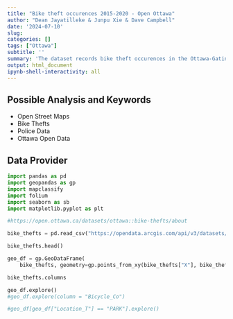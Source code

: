 ---
title: "Bike theft occurences 2015-2020 - Open Ottawa"
author: "Dean Jayatilleke & Junpu Xie & Dave Campbell"
date: '2024-07-10'
slug: 
categories: []
tags: ["Ottawa"]
subtitle: ''
summary: 'The dataset records bike theft occurences in the Ottawa-Gatineau area from 2015-2020'
output: html_document
ipynb-shell-interactivity: all
---

## Possible Analysis and Keywords

- Open Street Maps
- Bike Thefts
- Police Data
- Ottawa Open Data

## Data Provider

```{python packages}

import pandas as pd 
import geopandas as gp
import mapclassify
import folium
import seaborn as sb
import matplotlib.pyplot as plt

```


```{python dataset}

#https://open.ottawa.ca/datasets/ottawa::bike-thefts/about

bike_thefts = pd.read_csv("https://opendata.arcgis.com/api/v3/datasets/5f7a545debc64d4d8883281b66ab960c_0/downloads/data?format=csv&spatialRefId=4326&where=1%3D1")

bike_thefts.head()

```


```{python geopandas}

geo_df = gp.GeoDataFrame(
    bike_thefts, geometry=gp.points_from_xy(bike_thefts["X"], bike_thefts["Y"]), crs="epsg:4386")

bike_thefts.columns
```



```{python test2}

geo_df.explore()
#geo_df.explore(column = "Bicycle_Co")

#geo_df[geo_df["Location_T"] == "PARK"].explore()
```